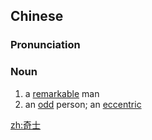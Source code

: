 ==Chinese==
{{zh-forms}}

===Pronunciation===
{{zh-pron
|m=qíshì
|cat=n
}}

===Noun===
{{zh-noun}}

# a [[remarkable]] man
# an [[odd]] person; an [[eccentric]]

[[zh:奇士]]